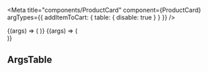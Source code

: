 

<ProductCardDescription />


<Meta
  title="components/ProductCard"
  component={ProductCard}
  argTypes={{
    addItemToCart: {
      table: {
        disable: true
      }
    }
  }}
/>

<Canvas>
  <Story name="Product Card Single">
    {(args) => (
      <ProductCard
        imageUrl="https://images.unsplash.com/photo-1508013861974-9f6347163ebe?ixid=MnwxMjA3fDB8MHxwaG90by1wYWdlfHx8fGVufDB8fHx8&ixlib=rb-1.2.1&auto=format&fit=crop&w=1655&q=80"
        heading="Some product."
        description="This is a fine flower grown from quality seeds in a garden near you. Price includes pot and saucer."
        price="125"
        addItemToCart={addItemToCart}
        {...args}
      />
    )}
  </Story>
  <Story name="Product Card Multiple">
    {(args) => (
      <div
        style={{
          display: 'flex',
          flexFlow: 'wrap',
          justifyContent: 'space-between'
        }}
      >
        <ProductCard
          imageUrl="https://images.unsplash.com/photo-1508013861974-9f6347163ebe?ixid=MnwxMjA3fDB8MHxwaG90by1wYWdlfHx8fGVufDB8fHx8&ixlib=rb-1.2.1&auto=format&fit=crop&w=400&q=30"
          heading="Monstera"
          description="This is a fine flower grown from quality seeds in a garden near you. Price includes pot and saucer."
          price="125"
          addItemToCart={addItemToCart}
          {...args}
        />
        <ProductCard
          imageUrl="https://images.unsplash.com/photo-1592221069981-9b83d4a73125?ixid=MnwxMjA3fDB8MHxwaG90by1wYWdlfHx8fGVufDB8fHx8&ixlib=rb-1.2.1&auto=format&fit=crop&w=400&q=30"
          heading="Lush big leaf"
          description="This is a fine flower grown from quality seeds in a garden near you. Price includes pot and saucer."
          price="150"
          addItemToCart={addItemToCart}
          {...args}
        />
        <ProductCard
          imageUrl="https://images.unsplash.com/photo-1561641250-c06551cf3b02?ixid=MnwxMjA3fDB8MHxwaG90by1wYWdlfHx8fGVufDB8fHx8&ixlib=rb-1.2.1&auto=format&fit=crop&w=400&q=30"
          heading="Exclusive bonsai"
          description="This is a fine flower grown from quality seeds in a garden near you. Price includes pot and saucer."
          price="250"
          addItemToCart={addItemToCart}
          {...args}
        />
      </div>
    )}
  </Story>
</Canvas>

## ArgsTable

<ArgsTable of={ProductCard} />
